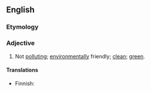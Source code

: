 ==English==

===Etymology===
{{prefix|non|polluting}}

===Adjective===
{{en-adj}}

# Not [[polluting]]; [[environmentally]] friendly; [[clean]]; [[green]].

====Translations====
{{trans-top|not polluting}}
* Finnish: {{t-|fi|saasteeton}}
{{trans-mid}}
{{trans-bottom}}